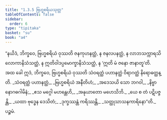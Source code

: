 ```yaml
---
title: "1.3.5 ဗြဟ္မစရိယသုတ္တ"
tableOfContents: false
sidebar:
  order: 6
type: "tipitaka"
basket: "su"
book: "a4"
---
```



<DynamicBreadcrumb />

<Division number="25" book="a4">

<Paragraph number="176" book="a4">
“နယိဒံ, ဘိက္ခဝေ, ဗြဟ္မစရိယံ ဝုဿတိ ဇနကုဟနတ္ထံ, န ဇနလပနတ္ထံ, န လာဘသက္ကာရသိလောကာနိသံသတ္ထံ, န ဣတိဝါဒပ္ပမောက္ခာနိသံသတ္ထံ, န ‘ဣတိ မံ ဇနော ဇာနာတူ’တိ. အထ ခေါ ဣဒံ, ဘိက္ခဝေ, ဗြဟ္မစရိယံ ဝုဿတိ သံဝရတ္ထံ ပဟာနတ္ထံ ဝိရာဂတ္ထံ နိရောဓတ္ထန္တိ.
</Paragraph>

<Paragraph number="177" type="verses" book="a4">
_သံဝရတ္ထံ ပဟာနတ္ထံ,_  
_ဗြဟ္မစရိယံ အနီတိဟံ;_  
_အဒေသယိ သော ဘဂဝါ,_  
_နိဗ္ဗာနောဂဓဂါမိနံ;_  
_ဧသ မဂ္ဂေါ မဟန္တေဟိ,_  
_အနုယာတော မဟေသိဘိ._  

</Paragraph>

<Paragraph number="178" type="verses" book="a4">
_ယေ စ တံ ပဋိပဇ္ဇန္တိ,_  
_ယထာ ဗုဒ္ဓေန ဒေသိတံ;_  
_ဒုက္ခဿန္တံ ကရိဿန္တိ,_  
_သတ္ထုသာသနကာရိနော”တိ._  


</Paragraph>
</Division>

<Paragraph number="179" type="center" book="a4">
ပဉ္စမံ.
</Paragraph>